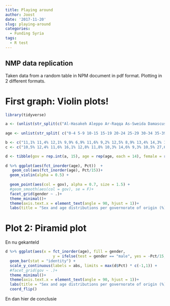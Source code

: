 ```yaml
---
title: Playing around
author: Joost
date: '2017-11-20'
slug: playing-around
categories:
  - Funding Syria
tags:
  - R test
---
```


## NMP data replication

Taken data from a random table in NPM document in pdf format.
Plotting in 2 different formats. 

# First graph: Violin plots!

```r
library(tidyverse)
```


```r
a <- (unlist(str_split(c("Al-Hasakeh Aleppo Ar-Raqqa As-Sweida Damascus Dar'a Deir-ez-Zor Hama Homs Idleb Lattakia Quneitra Rural_Damascus Tartous"), " ")))
  
age <- unlist(str_split( c("0-4 5-9 10-15 15-19 20-24 25-29 30-34 35-39 40-44 45-49 50-54 55-59 60-64 65+ Total"), " "))

b <- c("11,1% 11,4% 12,1% 9,9% 6,9% 11,6% 9,2% 12,5% 8,9% 13,4% 14,3% 16,5% 10,0% 6,0% 14,5% 13,0% 15,1% 0,0% 12,6% 14,3% 12,6% 15,6% 12,1% 11,7% 13,0% 13,2% 12,6% 0,0% 9,8% 10,4% 13,5% 3,7% 11,2% 11,7% 13,0% 10,2% 12,8% 11,1% 7,8% 8,6% 12,0% 31,6% 10,9% 10,6% 9,5% 1,7% 12,0% 7,8% 11,8% 11,1% 11,2% 12,1% 9,4% 12,8% 9,7% 21,4% 10,7% 8,3% 7,7% 27,8% 10,4% 7,5% 9,6% 10,1% 8,9% 7,2% 12,9% 8,2% 8,9% 6,3% 7,5% 9,7% 7,6% 9,9% 10,5% 8,6% 8,1% 10,8% 8,2% 10,7% 11,4% 9,4% 9,9% 2,6% 5,4% 9,1% 8,4% 16,9% 6,2% 10,3% 8,1% 7,7% 8,5% 7,9% 7,6% 10,0% 8,4% 0,0% 8,4% 7,6% 8,0% 0,5% 9,1% 10,4% 7,3% 6,6% 7,6% 8,7% 6,9% 6,7% 8,0% 13,3% 8,1% 6,1% 7,8% 3,0% 5,9% 5,1% 5,7% 5,9% 7,9% 6,6% 1,8% 3,7% 6,3% 18,5% 6,8% 5,1% 3,5% 25,8% 6,0% 4,6% 5,5% 4,3% 6,2% 3,8% 1,6% 5,4% 4,8% 0,0% 3,4% 3,8% 2,4% 0,0% 3,2% 2,6% 2,9% 2,2% 3,8% 2,4% 7,5% 1,7% 3,5% 0,4% 0,8% 2,1% 2,4% 0,0% 2,4% 1,9% 2,0% 1,2% 1,1% 2,1% 1,5% 3,7% 2,2% 0,0% 0,6% 1,1% 1,2% 0,0% 1,4% 1,9% 1,7% 0,6% 0,9% 0,9% 1,5% 0,0% 1,3% 0,0% 1,9% 1,6% 0,9% 0,7% 2,3% 1,8% 2,5% 1,3% 2,0% 1,4% 3,0% 0,0% 2,4% 0,0% 100,0% 100,0% 100,0% 100,0% 100,0% 100,0% 100,0% 100,0% 100,0% 100,0% 100,0% 100,0% 100,0% 100,0%")  %>% str_replace_all("%", "") %>% str_replace_all(",", ".") %>% str_split(" ") %>% unlist() %>%   as.numeric()
c <- c("10,5% 12,4% 11,6% 16,1% 12,8% 11,8% 10,3% 14,6% 9,3% 10,5% 27,6% 12,4% 10,1% 12,7% 8,8% 15,0% 16,0% 0,5% 10,7% 14,9% 15,4% 16,5% 13,4% 14,6% 10,3% 15,7% 15,1% 3,4% 12,9% 12,6% 12,9% 0,9% 14,3% 11,4% 10,7% 13,2% 15,6% 16,6% 8,5% 14,2% 15,4% 6,9% 14,1% 9,3% 11,6% 26,1% 11,2% 8,6% 11,5% 9,9% 14,0% 9,6% 4,7% 10,9% 8,8% 29,8% 10,2% 5,8% 6,0% 0,7% 6,8% 4,7% 7,7% 4,4% 5,2% 4,9% 5,7% 2,8% 5,0% 0,0% 7,2% 5,3% 5,6% 24,6% 6,6% 8,6% 5,2% 5,7% 3,7% 4,3% 4,3% 8,1% 5,6% 10,1% 3,7% 5,4% 5,9% 19,0% 3,6% 6,5% 4,7% 7,6% 5,5% 7,6% 13,0% 7,0% 6,6% 0,0% 9,9% 9,6% 7,2% 6,6% 7,5% 10,3% 8,1% 8,7% 6,8% 6,9% 6,3% 9,8% 8,2% 0,0% 5,5% 6,4% 7,0% 0,5% 8,1% 8,2% 6,6% 6,4% 6,0% 8,0% 4,3% 4,5% 7,6% 12,0% 6,6% 5,8% 6,9% 3,8% 5,4% 5,3% 7,2% 5,5% 6,8% 6,9% 2,8% 4,7% 5,0% 3,4% 5,1% 4,7% 3,4% 0,5% 6,1% 4,0% 6,4% 3,6% 7,2% 4,7% 1,0% 4,1% 4,6% 21,8% 2,3% 3,8% 2,8% 0,0% 2,8% 2,5% 2,1% 2,3% 3,7% 1,6% 4,5% 2,0% 3,4% 0,0% 2,1% 2,2% 1,6% 0,0% 3,0% 1,3% 1,8% 1,0% 1,5% 2,4% 1,4% 3,6% 2,2% 0,0% 1,2% 1,9% 1,5% 0,7% 1,1% 1,8% 2,3% 0,7% 1,2% 1,6% 5,6% 0,3% 2,3% 0,0% 100,0% 100,0% 100,0% 100,0% 100,0% 100,0% 100,0% 100,0% 100,0% 100,0% 100,0% 100,0% 100,0% 100,0%") %>%  str_replace_all("%", "") %>% str_replace_all("\\,", ".") %>% str_split(" ") %>% unlist() %>%   as.numeric()

d <- tibble(gov = rep.int(a, 15), age = rep(age, each = 14), female = rep.int(b, 1), male = rep.int(c, 1)) %>% filter(age != "Total") %>% gather(gender, Pct, 3:4)
  
d %>% ggplot(aes(fct_inorder(age), Pct))  +
   geom_col(aes(fct_inorder(age), Pct/15))+
  geom_violin(alpha = 0.5) +
  
  geom_point(aes(col = gov), alpha = 0.7, size = 1.5) +
  #geom_smooth(aes(col = gov), se = F)+
  facet_grid(gender ~ .)+
  theme_minimal()+
  theme(axis.text.x = element_text(angle = 90, hjust = 1))+
  labs(title = "Sex and age distributions per governorate of origin (%)", x = "", y = "Percentage (%)")

```

# Plot 2: Piramid plot
En nu gekanteld

```r
d %>% ggplot(aes(x = fct_inorder(age), fill = gender, 
                     y = ifelse(test = gender == "male", yes = -Pct/15, no = Pct/15))) +
  geom_bar(stat = "identity") +
  scale_y_continuous(labels = abs, limits = max(d$Pct) * c(-1,1)) +
  #facet_grid(gov ~ .)+
  theme_minimal()+
  theme(axis.text.x = element_text(angle = 90, hjust = 1))+
  labs(title = "Sex and age distributions per governorate of origin (%)", x = "", y = "Percentage (%)")+
  coord_flip()
```



En dan hier de conclusie